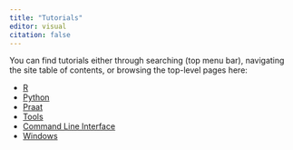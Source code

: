 ```yaml
---
title: "Tutorials"
editor: visual
citation: false
---
```


You can find tutorials either through searching (top menu bar), navigating the site table of contents, or browsing the top-level pages here:

-   [R](R/index.md)
-   [Python](python/index.md)
-   [Praat](praat/index.md)
-   [Tools](tools/index.md)
-   [Command Line Interface](cli/index.md)
-   [Windows](windows/index.md)
